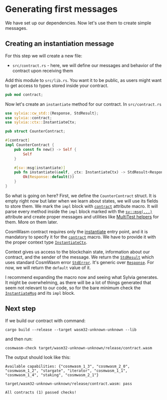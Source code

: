 # Generating first messages

We have set up our dependencies. Now let's use them to create simple messages.

## Creating an instantiation message

For this step we will create a new file:

- `src/contract.rs` - here, we will define our messages and behavior of the contract upon receiving
  them

Add this module to `src/lib.rs`. You want it to be public, as users might want to get access to
types stored inside your contract.

```rust copy filename="src/lib.rs"
pub mod contract;
```

Now let's create an `instantiate` method for our contract. In `src/contract.rs`

```rust copy filename="src/contract.rs" template="sylvia-empty"
use sylvia::cw_std::{Response, StdResult};
use sylvia::contract;
use sylvia::ctx::InstantiateCtx;

pub struct CounterContract;

#[contract]
impl CounterContract {
    pub const fn new() -> Self {
        Self
    }

    #[sv::msg(instantiate)]
    pub fn instantiate(&self, _ctx: InstantiateCtx) -> StdResult<Response> {
        Ok(Response::default())
    }
}
```

So what is going on here? First, we define the `CounterContract` struct. It is empty right now but
later when we learn about states, we will use its fields to store them. We mark the `impl` block
with [`contract`](../../sylvia/macros/contract) attribute macro. It will parse every method inside
the `impl` block marked with the [`sv::msg(...)`](../../sylvia/macros/attributes/msg) attribute and
create proper messages and utilities like
[MultiTest helpers](../../sylvia/macros/generated-types/multitest) for them. More on them later.

CosmWasm contract requires only the [instantiate](../../core/entrypoints/instantiate) entry point,
and it is mandatory to specify it for the [`contract`](../../sylvia/macros/contract) macro. We have
to provide it with the proper context type
[`InstantiateCtx`](https://docs.rs/sylvia/latest/sylvia/ctx/struct.InstantiateCtx.html).

Context gives us access to the blockchain state, information about our contract, and the sender of
the message. We return the
[`StdResult`](https://docs.rs/cosmwasm-std/latest/cosmwasm_std/type.StdResult.html) which uses
standard CosmWasm error
[`StdError`](https://docs.rs/cosmwasm-std/latest/cosmwasm_std/enum.StdError.html). It's generic over
[`Response`](https://docs.rs/cosmwasm-std/latest/cosmwasm_std/struct.Response.html). For now, we
will return the `default` value of it.

I recommend expanding the macro now and seeing what Sylvia generates. It might be overwhelming, as
there will be a lot of things generated that seem not relevant to our code, so for the bare minimum
check the [`InstantiateMsg`](../../sylvia/macros/generated-types/message-types#contract-messages)
and its `impl` block.

## Next step

If we build our contract with command:

```shell copy filename="TERMINAL"
cargo build --release --target wasm32-unknown-unknown --lib
```

and then run:

```shell copy filename="TERMINAL"
cosmwasm-check target/wasm32-unknown-unknown/release/contract.wasm
```

The output should look like this:

```shell filename="TERMINAL"
Available capabilities: {"cosmwasm_1_3", "cosmwasm_2_0", "cosmwasm_1_2", "stargate", "iterator", "cosmwasm_1_1", "cosmwasm_1_4", "staking", "cosmwasm_2_1"}

target/wasm32-unknown-unknown/release/contract.wasm: pass

All contracts (1) passed checks!
```
